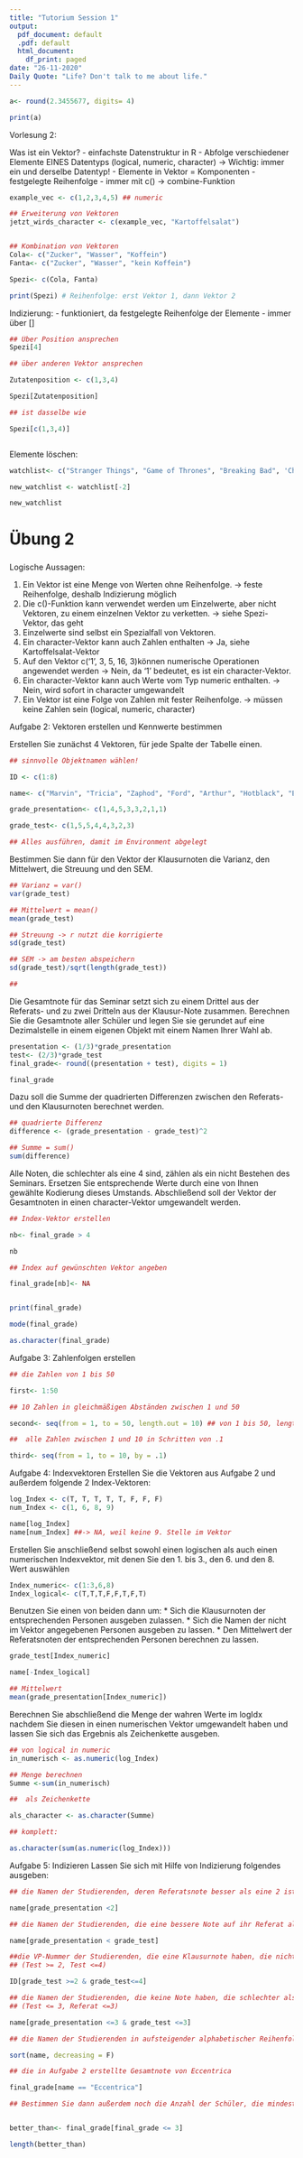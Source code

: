 ---
title: "Tutorium Session 1"
output:
  pdf_document: default
  .pdf: default
  html_document:
    df_print: paged
date: "26-11-2020"
Daily Quote: "Life? Don't talk to me about life."
---

```{r}

a<- round(2.3455677, digits= 4)

print(a)

```


Vorlesung 2:


Was ist ein Vektor?
- einfachste Datenstruktur in R
- Abfolge verschiedener Elemente EINES Datentyps (logical, numeric, character) -> Wichtig: immer ein und derselbe Datentyp!
- Elemente in Vektor = Komponenten
- festgelegte Reihenfolge
- immer mit c() -> combine-Funktion



```{r}
example_vec <- c(1,2,3,4,5) ## numeric

## Erweiterung von Vektoren
jetzt_wirds_character <- c(example_vec, "Kartoffelsalat")


## Kombination von Vektoren
Cola<- c("Zucker", "Wasser", "Koffein")
Fanta<- c("Zucker", "Wasser", "kein Koffein")

Spezi<- c(Cola, Fanta)
```


```{r}
print(Spezi) # Reihenfolge: erst Vektor 1, dann Vektor 2
```


Indizierung:
- funktioniert, da festgelegte Reihenfolge der Elemente
- immer über []

```{r}
## Über Position ansprechen
Spezi[4]

## über anderen Vektor ansprechen

Zutatenposition <- c(1,3,4)

Spezi[Zutatenposition]

## ist dasselbe wie

Spezi[c(1,3,4)]



```


Elemente löschen:

```{r}

watchlist<- c("Stranger Things", "Game of Thrones", "Breaking Bad", 'Chilling Adventures of Sabrina')

new_watchlist <- watchlist[-2]

new_watchlist
```

#####
# Übung 2 
#####


Logische Aussagen:

1. Ein Vektor ist eine Menge von Werten ohne Reihenfolge. -> feste Reihenfolge, deshalb Indizierung möglich
2. Die c()-Funktion kann verwendet werden um Einzelwerte, aber nicht Vektoren, zu einem einzelnen Vektor zu verketten. -> siehe Spezi-Vektor, das geht
3. Einzelwerte sind selbst ein Spezialfall von Vektoren.
4. Ein character-Vektor kann auch Zahlen enthalten -> Ja, siehe Kartoffelsalat-Vektor
5. Auf den Vektor c('1', 3, 5, 16, 3)können numerische Operationen angewendet werden -> Nein, da '1' bedeutet, es ist ein character-Vektor.
6. Ein character-Vektor kann auch Werte vom Typ numeric enthalten. -> Nein, wird sofort in character umgewandelt
7. Ein Vektor ist eine Folge von Zahlen mit fester Reihenfolge. -> müssen keine Zahlen sein (logical, numeric, character)


Aufgabe 2: Vektoren erstellen und Kennwerte bestimmen

Erstellen Sie zunächst 4 Vektoren, für jede Spalte der Tabelle einen.

```{r}

## sinnvolle Objektnamen wählen!

ID <- c(1:8)

name<- c("Marvin", "Tricia", "Zaphod", "Ford", "Arthur", "Hotblack", "Eccentrica", "Slartibartfast" ) ## Reihenfolge ist wichtig!

grade_presentation<- c(1,4,5,3,3,2,1,1)

grade_test<- c(1,5,5,4,4,3,2,3)

## Alles ausführen, damit im Environment abgelegt

```


Bestimmen Sie dann für den Vektor der Klausurnoten die Varianz, den Mittelwert, die Streuung und den SEM.

```{r}

## Varianz = var()
var(grade_test)

## Mittelwert = mean()
mean(grade_test)

## Streuung -> r nutzt die korrigierte
sd(grade_test)

## SEM -> am besten abspeichern 
sd(grade_test)/sqrt(length(grade_test))

##
```

Die Gesamtnote für das Seminar setzt sich zu einem Drittel aus der Referats- und zu zwei Dritteln aus der Klausur-Note zusammen. Berechnen Sie die Gesamtnote aller Schüler und legen Sie sie gerundet auf eine Dezimalstelle in einem eigenen Objekt mit einem Namen Ihrer Wahl ab.

```{r}

presentation <- (1/3)*grade_presentation
test<- (2/3)*grade_test
final_grade<- round((presentation + test), digits = 1)

final_grade

```

Dazu soll die Summe der quadrierten Differenzen zwischen den Referats- und den Klausurnoten berechnet werden.

```{r}

## quadrierte Differenz
difference <- (grade_presentation - grade_test)^2  

## Summe = sum()
sum(difference)
```


Alle Noten, die schlechter als eine 4 sind, zählen als ein nicht Bestehen des Seminars. Ersetzen Sie entsprechende Werte durch eine von Ihnen gewählte Kodierung dieses Umstands. Abschließend soll der Vektor der Gesamtnoten in einen character-Vektor umgewandelt werden.

```{r}

## Index-Vektor erstellen

nb<- final_grade > 4

nb

## Index auf gewünschten Vektor angeben

final_grade[nb]<- NA


print(final_grade)

mode(final_grade)

as.character(final_grade)
```


Aufgabe 3: Zahlenfolgen erstellen

```{r}
## die Zahlen von 1 bis 50

first<- 1:50

## 10 Zahlen in gleichmäßigen Abständen zwischen 1 und 50

second<- seq(from = 1, to = 50, length.out = 10) ## von 1 bis 50, length.out = wie viele Werte, by= in welchen Schritten

##  alle Zahlen zwischen 1 und 10 in Schritten von .1

third<- seq(from = 1, to = 10, by = .1)
```


Aufgabe 4: Indexvektoren
Erstellen Sie die Vektoren aus Aufgabe 2 und außerdem folgende 2 Index-Vektoren:

```{r}


log_Index <- c(T, T, T, T, T, F, F, F)
num_Index <- c(1, 6, 8, 9)

name[log_Index]
name[num_Index] ##-> NA, weil keine 9. Stelle im Vektor
```


Erstellen Sie anschließend selbst sowohl einen logischen als auch einen numerischen Indexvektor, mit denen Sie den 1. bis 3., den 6. und den 8. Wert auswählen

```{r}

Index_numeric<- c(1:3,6,8)
Index_logical<- c(T,T,T,F,F,T,F,T)


```


Benutzen Sie einen von beiden dann um: 
* Sich die Klausurnoten der entsprechenden Personen ausgeben zulassen. 
* Sich die Namen der nicht im Vektor angegebenen Personen ausgeben zu lassen. 
* Den Mittelwert der Referatsnoten der entsprechenden Personen berechnen zu lassen.

```{r}

grade_test[Index_numeric]

name[-Index_logical]

## Mittelwert
mean(grade_presentation[Index_numeric])

```

Berechnen Sie abschließend die Menge der wahren Werte im logIdx nachdem Sie diesen in einen numerischen Vektor umgewandelt haben und lassen Sie sich das Ergebnis als Zeichenkette ausgeben.

```{r}

## von logical in numeric
in_numerisch <- as.numeric(log_Index)

## Menge berechnen
Summe <-sum(in_numerisch)

##  als Zeichenkette

als_character <- as.character(Summe)

## komplett:

as.character(sum(as.numeric(log_Index)))

```


Aufgabe 5: Indizieren
Lassen Sie sich mit Hilfe von Indizierung folgendes ausgeben:

```{r}
## die Namen der Studierenden, deren Referatsnote besser als eine 2 ist

name[grade_presentation <2]

## die Namen der Studierenden, die eine bessere Note auf ihr Referat als auf ihre Klausur bekommen haben (Referat < Test)

name[grade_presentation < grade_test]

##die VP-Nummer der Studierenden, die eine Klausurnote haben, die nicht besser als eine 2 aber nicht schlechter als eine vier ist
## (Test >= 2, Test <=4)

ID[grade_test >=2 & grade_test<=4]

## die Namen der Studierenden, die keine Note haben, die schlechter als eine 3 ist
## (Test <= 3, Referat <=3)

name[grade_presentation <=3 & grade_test <=3]

## die Namen der Studierenden in aufsteigender alphabetischer Reihenfolge

sort(name, decreasing = F)

## die in Aufgabe 2 erstellte Gesamtnote von Eccentrica

final_grade[name == "Eccentrica"]

## Bestimmen Sie dann außerdem noch die Anzahl der Schüler, die mindestens eine Gesamtnote von 3 haben.


better_than<- final_grade[final_grade <= 3]

length(better_than)

```




